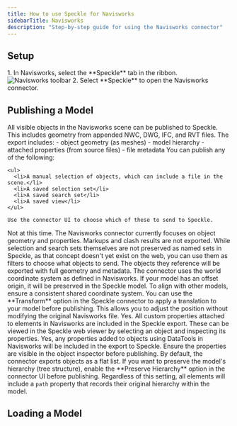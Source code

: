 ```yaml
---
title: How to use Speckle for Navisworks
sidebarTitle: Navisworks
description: "Step-by-step guide for using the Navisworks connector"
---
```



<Versions
  app="Navisworks"
  versions="2020, 2021, 2022, 2023, 2024, 2025 & 2026"
  os="Windows"
/>

## Setup

<Steps>
    <Setup app="Navisworks" />
    <Step title="Open the Navisworks connector">
        1. In Navisworks, select the **Speckle** tab in the ribbon.
        <Frame>
        <img src="/images/connectors/navisworks_toolbar.jpg" alt="Navisworks toolbar" />
        </Frame>
        2. Select **Speckle** to open the Navisworks connector.
        <Login app="Navisworks" />
    </Step>
</Steps>

<AccordionGroup>
    <SetupFaq app="Navisworks" />
</AccordionGroup>

## Publishing a Model

<Publish app="Navisworks" />

<AccordionGroup>

  <Accordion title="What types of elements can I publish from Navisworks to Speckle?">
    All visible objects in the Navisworks scene can be published to Speckle. This
    includes geometry from appended NWC, DWG, IFC, and RVT files. The export
    includes: - object geometry (as meshes) - model hierarchy - attached
    properties (from source files) - file metadata
  </Accordion>

  <Accordion title="Can I publish only selected objects or specific appended files?">
    You can publish any of the following:

    <ul>
      <li>A manual selection of objects, which can include a file in the scene.</li>
      <li>A saved selection set</li>
      <li>A saved search set</li>
      <li>A saved view</li>
    </ul>

    Use the connector UI to choose which of these to send to Speckle.
  </Accordion>

  <Accordion title="Can I include saved timeliner information, redlines, or clash results?">
    Not at this time. The Navisworks connector currently focuses on object
    geometry and properties. Markups and clash results are not exported.
  </Accordion>

  <Accordion title="Can I preserve selection sets or search sets when publishing?">
    While selection and search sets themselves are not preserved as named sets in
    Speckle, as that concept doesn't yet exist on the web, you can use them as
    filters to choose what objects to send. The objects they reference will be
    exported with full geometry and metadata.
  </Accordion>

  <Accordion title="How do I ensure my Navisworks model is correctly positioned in Speckle?">
    The connector uses the world coordinate system as defined in Navisworks. If
    your model has an offset origin, it will be preserved in the Speckle model. To
    align with other models, ensure a consistent shared coordinate system.
  </Accordion>

  <Accordion title="My Navisworks model is in real-world coordinates, how can I move it closer to the origin?">
    You can use the **Transform** option in the Speckle connector to apply a
    translation to your model before publishing. This allows you to adjust the
    position without modifying the original Navisworks file.
  </Accordion>

  <Accordion title="Do custom properties (e.g., element metadata or quantities) get published?">
    Yes. All custom properties attached to elements in Navisworks are included in
    the Speckle export. These can be viewed in the Speckle web viewer by selecting
    an object and inspecting its properties.
  </Accordion>

  <Accordion title="Will properties added with DataTools be sent?">
    Yes, any properties added to objects using DataTools in Navisworks will be
    included in the export to Speckle. Ensure the properties are visible in the
    object inspector before publishing.
  </Accordion>

  <Accordion title="Can I export the model as a tree structure or a flat list?">
    By default, the connector exports objects as a flat list. If you want to
    preserve the model's hierarchy (tree structure), enable the **Preserve Hierarchy**
    option in the connector UI before publishing. Regardless of this setting, all
    elements will include a <code>path</code> property that records their original
    hierarchy within the model.
  </Accordion>

  <PublishFaq app="Archicad" />

</AccordionGroup>    

## Loading a Model
<NoLoad app="Navisworks" />
